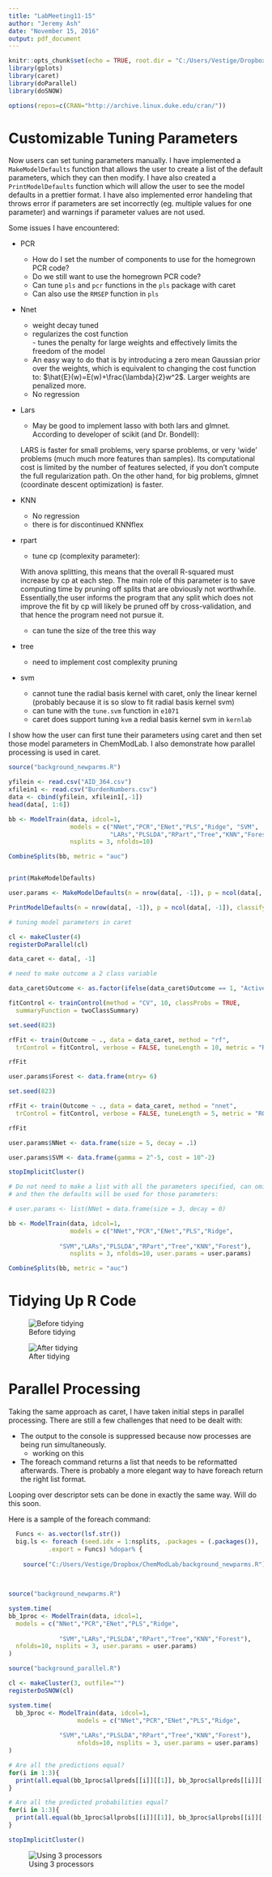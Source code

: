 ```yaml
---
title: "LabMeeting11-15"
author: "Jeremy Ash"
date: "November 15, 2016"
output: pdf_document
---
```


```r
knitr::opts_chunk$set(echo = TRUE, root.dir = "C:/Users/Vestige/Dropbox/ChemModLab/", fig.height=8, fig.width=8)
library(gplots)
library(caret)
library(doParallel)
library(doSNOW)

options(repos=c(CRAN="http://archive.linux.duke.edu/cran/"))
```

# Customizable Tuning Parameters

Now users can set tuning parameters manually.  I have implemented a `MakeModelDefaults` function that allows the user to create a list of the default parameters, which they can then modify.  I have also created a `PrintModelDefaults` function which will allow the user to see the model defaults in a prettier format. I have also implemented error handeling that throws error if parameters are set incorrectly (eg. multiple values for one parameter) and warnings if parameter values are not used.

Some issues I have encountered:

*  PCR
    +  How do I set the number of components to use for the homegrown PCR code?
    -   Do we still want to use the homegrown PCR code?
    -   Can tune `pls` and `pcr` functions in the `pls` package with caret
    -   Can also use the `RMSEP` function in `pls`
*  Nnet
    +  weight decay tuned
    +    regularizes the cost function  
        -  tunes the penalty for large weights and effectively limits the freedom of the model
    +    An easy way to do that is by introducing a zero mean Gaussian prior over the weights, which is equivalent to changing the cost function to: $\hat{E}(w)=E(w)+\frac{\lambda}{2}w^2$.  Larger weights are penalized more.
    +   No regression
    
*  Lars
    +   May be good to implement lasso with both lars and glmnet.  According to developer of scikit (and Dr. Bondell):
    
   LARS is faster for small problems, very sparse problems, or very 'wide' problems (much much more features than samples). Its computational cost is limited by the number of features selected, if you don't compute the full regularization path. On the other hand, for big problems, glmnet (coordinate descent optimization) is faster.
    
*  KNN
    +  No regression
    +    there is for discontinued KNNflex
*  rpart
    +    tune cp (complexity parameter):
    
    With anova splitting, this means that the overall R-squared must increase by cp at each step. The main role of this parameter is to save computing time by pruning off splits that are obviously not worthwhile. Essentially,the user informs the program that any split which does not improve the fit by cp will likely be pruned off by cross-validation, and that hence the program need not pursue it.
    
    +    can tune the size of the tree this way

*   tree
    +  need to implement cost complexity pruning
*   svm
    +  cannot tune the radial basis kernel with caret, only the linear kernel (probably because it is so slow to fit radial basis kernel svm)
    +  can tune with the `tune.svm` function in `e1071`
    +  caret does support tuning `kvm` a redial basis kernel svm in `kernlab`


I show how the user can first tune their parameters using caret and then set those model parameters in ChemModLab.  I also demonstrate how parallel processing is used in caret.

```r

source("background_newparms.R")

yfilein <- read.csv("AID_364.csv")
xfilein1 <- read.csv("BurdenNumbers.csv")
data <- cbind(yfilein, xfilein1[,-1])
head(data[, 1:6])

bb <- ModelTrain(data, idcol=1, 
                 models = c("NNet","PCR","ENet","PLS","Ridge", "SVM",
                            "LARs","PLSLDA","RPart","Tree","KNN","Forest"),
                 nsplits = 3, nfolds=10)
```

```r

CombineSplits(bb, metric = "auc")


print(MakeModelDefaults)

user.params <- MakeModelDefaults(n = nrow(data[, -1]), p = ncol(data[, -1]), classify = T, nfolds = 10)

PrintModelDefaults(n = nrow(data[, -1]), p = ncol(data[, -1]), classify = T, nfolds = 10)

# tuning model parameters in caret

cl <- makeCluster(4)
registerDoParallel(cl)

data_caret <- data[, -1]

# need to make outcome a 2 class variable

data_caret$Outcome <- as.factor(ifelse(data_caret$Outcome == 1, "Active", "Inactive"))

fitControl <- trainControl(method = "CV", 10, classProbs = TRUE,
  summaryFunction = twoClassSummary)

set.seed(823)

rfFit <- train(Outcome ~ ., data = data_caret, method = "rf", 
  trControl = fitControl, verbose = FALSE, tuneLength = 10, metric = "ROC")

rfFit

user.params$Forest <- data.frame(mtry= 6)

set.seed(823)

rfFit <- train(Outcome ~ ., data = data_caret, method = "nnet", 
  trControl = fitControl, verbose = FALSE, tuneLength = 5, metric = "ROC")

rfFit

user.params$NNet <- data.frame(size = 5, decay = .1)

user.params$SVM <- data.frame(gamma = 2^-5, cost = 10^-2)

stopImplicitCluster()
```

```r

# Do not need to make a list with all the parameters specified, can omit some
# and then the defaults will be used for those parameters:

# user.params <- list(NNet = data.frame(size = 3, decay = 0)

bb <- ModelTrain(data, idcol=1, 
                 models = c("NNet","PCR","ENet","PLS","Ridge",
                            
              "SVM","LARs","PLSLDA","RPart","Tree","KNN","Forest"),
                 nsplits = 3, nfolds=10, user.params = user.params)
```

```r
CombineSplits(bb, metric = "auc")
```
\pagebreak


# Tidying Up R Code

![Before tidying](C:/Users/Vestige/Dropbox/ChemModLab/example_run/untidy.jpeg)

![After tidying](C:/Users/Vestige/Dropbox/ChemModLab/example_run/tidy.jpeg)


# Parallel Processing

Taking the same approach as caret, I have taken initial steps in parallel processing. There are still a few challenges that need to be dealt with:

*  The output to the console is suppressed because now processes are being run  simultaneously.
    +  working on this
*  The foreach command returns a list that needs to be reformatted afterwards.  There is probably a more elegant way to have foreach return the right list format.

Looping over descriptor sets can be done in exactly the same way.  Will do this soon.

Here is a sample of the foreach command:

```r

  Funcs <- as.vector(lsf.str())
  big.ls <- foreach (seed.idx = 1:nsplits, .packages = (.packages()),
           .export = Funcs) %dopar% {
    
    source("C:/Users/Vestige/Dropbox/ChemModLab/background_newparms.R")         
              
      
```

```r
source("background_newparms.R")

system.time(
bb_1proc <- ModelTrain(data, idcol=1,
  models = c("NNet","PCR","ENet","PLS","Ridge",
                            
              "SVM","LARs","PLSLDA","RPart","Tree","KNN","Forest"), 
  nfolds=10, nsplits = 3, user.params = user.params)
)

source("background_parallel.R")

cl <- makeCluster(3, outfile="")
registerDoSNOW(cl)

system.time(
  bb_3proc <- ModelTrain(data, idcol=1,
                   models = c("NNet","PCR","ENet","PLS","Ridge",
                            
              "SVM","LARs","PLSLDA","RPart","Tree","KNN","Forest"),
                   nfolds=10, nsplits = 3, user.params = user.params)
)

# Are all the predictions equal?
for(i in 1:3){
  print(all.equal(bb_1proc$allpreds[[i]][[1]], bb_3proc$allpreds[[i]][[1]]))
}

# Are all the predicted probabilities equal?
for(i in 1:3){
  print(all.equal(bb_1proc$allprobs[[i]][[1]], bb_3proc$allprobs[[i]][[1]]))
}

stopImplicitCluster()
```

![Using 3 processors](C:/Users/Vestige/Dropbox/ChemModLab/example_run/parallel.jpeg)